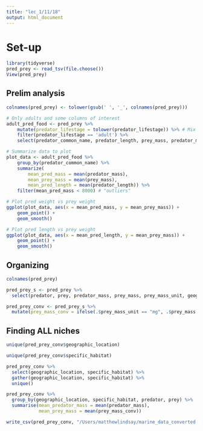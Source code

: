```yaml
---
title: "lec_1/11/18"
output: html_document
---
```

# Set-up
```r
library(tidyverse)
pred_prey <- read_tsv(file.choose())
View(pred_prey)
```

## Prelim analysis
```r
colnames(pred_prey) <- tolower(gsub(' ', '_', colnames(pred_prey)))

# Only adults and some columns of interest
adult_pred_food <- pred_prey %>% 
    mutate(predator_lifestage = tolower(predator_lifestage)) %>% # Mix of upper and lower case...
    filter(predator_lifestage == 'adult') %>% 
    select(predator_common_name, predator_length, prey_mass, predator_mass)

# Summarize data to plot
plot_data <- adult_pred_food %>% 
    group_by(predator_common_name) %>% 
    summarize(
        mean_pred_mass = mean(predator_mass),
        mean_prey_mass = mean(prey_mass),
        mean_pred_length = mean(predator_length)) %>% 
    filter(mean_pred_mass < 8000) # "outliers"

# Plot pred weight vs prey weight
ggplot(plot_data, aes(x = mean_pred_mass, y = mean_prey_mass)) +
    geom_point() +
    geom_smooth()

# Plot pred length vs prey weight
ggplot(plot_data, aes(x = mean_pred_length, y = mean_prey_mass)) +
    geom_point() +
    geom_smooth()
```

## Organizing
```r
colnames(pred_prey)
```

```r
pred_prey_s <- pred_prey %>% 
  select(predator, prey, predator_mass, prey_mass, prey_mass_unit, geographic_location, mean_annual_temp, mean_pp, specific_habitat)

pred_prey_conv <- pred_prey_s %>% 
  mutate(prey_mass_conv = ifelse(.$prey_mass_unit == "mg", .$prey_mass * 1000, .$prey_mass))
```

## Finding ALL niches
```r
unique(pred_prey_conv$geographic_location)
```
```r
unique(pred_prey_conv$specific_habitat)
```
```r
pred_prey_conv %>% 
  select(geographic_location, specific_habitat) %>% 
  gather(geographic_location, specific_habitat) %>% 
  unique() 
```
```r
pred_prey_conv %>% 
  group_by(geographic_location, specific_habitat, predator, prey) %>% 
  summarise(mean_predator_mass = mean(predator_mass),
            mean_prey_mass = mean(prey_mass_conv))
```

```r
write_csv(pred_prey_conv, "/Users/matthewlindsay/marine_data_converted.csv")

```

















